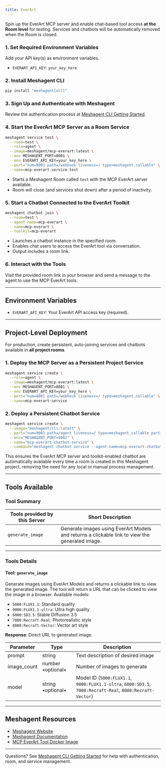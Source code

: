 ```yaml
---
title: EverArt
---
```



Spin up the EverArt MCP server and enable chat-based tool access **at the Room level** for testing. Services and chatbots will be automatically removed when the Room is closed.

### 1. Set Required Environment Variables

Add your API key(s) as environment variables.

- `EVERART_API_KEY`: `your_key_here`

### 2. Install Meshagent CLI

```bash
pip install "meshagent[all]"
```

### 3. Sign Up and Authenticate with Meshagent

Review the authentication process at [Meshagent CLI Getting Started](https://docs.meshagent.com/cli/getting_started).

### 4. Start the EverArt MCP Server as a Room Service

```bash
meshagent service test \
  --room=test \
  --role=agent \
  --image=meshagent/mcp-everart:latest \
  --env MESHAGENT_PORT=8001 \
  --env EVERART_API_KEY=your_key_here \
  --port="num=8001 path=/webhook liveness=/ type=meshagent.callable" \
  --name=mcp-everart-service-test
```
- Starts a Meshagent Room called `test` with the MCP EverArt server available.
- Room will close (and services shut down) after a period of inactivity.

### 5. Start a Chatbot Connected to the EverArt Toolkit

```bash
meshagent chatbot join \
  --room=test \
  --agent-name=mcp-everart \
  --name=mcp-everart \
  --toolkit=mcp-everart
```
- Launches a chatbot instance in the specified room.
- Enables chat users to access the EverArt tool via conversation.
- Output includes a room link.

### 6. Interact with the Tools

Visit the provided room link in your browser and send a message to the agent to use the MCP EverArt tools.

---

## Environment Variables

- `EVERART_API_KEY`: Your EverArt API access key (required).

---

## Project-Level Deployment

For production, create persistent, auto-joining services and chatbots available in **all project rooms**.

### 1. Deploy the MCP Server as a Persistent Project Service

```bash
meshagent service create \
  --role=agent \
  --image=meshagent/mcp-everart:latest \
  --env MESHAGENT_PORT=8001 \
  --env EVERART_API_KEY=your_key_here \
  --port="num=8001 path=/webhook liveness=/ type=meshagent.callable" \
  --name=mcp-everart-service
```

### 2. Deploy a Persistent Chatbot Service

```bash
meshagent service create \
  --image="meshagent/cli:latest" \
  --port="num=9001 path=/agent liveness=/ type=meshagent.callable participant_name=mcp-everart-chatbot" \
  --env="MESHAGENT_PORT=9001" \
  --name="mcp-everart-chatbot-service" \
  --command="meshagent chatbot service --agent-name=mcp-everart-chatbot --toolkit=mcp-everart"
```

This ensures the EverArt MCP server and toolkit-enabled chatbot are automatically available every time a room is created in this Meshagent project, removing the need for any local or manual process management.

---

## Tools Available

### Tool Summary

| Tools provided by this Server | Short Description |
|-------------------------------|-------------------|
| `generate_image`              | Generate images using EverArt Models and returns a clickable link to view the generated image. |

---

### Tools Details

#### Tool: **`generate_image`**

Generate images using EverArt Models and returns a clickable link to view the generated image. The tool will return a URL that can be clicked to view the image in a browser. Available models:
- `5000:FLUX1.1`: Standard quality
- `9000:FLUX1.1-ultra`: Ultra high quality
- `6000:SD3.5`: Stable Diffusion 3.5
- `7000:Recraft-Real`: Photorealistic style
- `8000:Recraft-Vector`: Vector art style

**Response**: Direct URL to generated image.

| Parameter      | Type      | Description    |
|----------------|-----------|---------------|
| prompt         | string    | Text description of desired image |
| image_count    | number ⭑optional⭑ | Number of images to generate |
| model          | string ⭑optional⭑ | Model ID (`5000:FLUX1.1`, `9000:FLUX1.1-ultra`, `6000:SD3.5`, `7000:Recraft-Real`, `8000:Recraft-Vector`) |

---

## Meshagent Resources

- [Meshagent Website](https://www.meshagent.com/)
- [Meshagent Documentation](https://docs.meshagent.com)
- [MCP EverArt Tool Docker Image](https://hub.docker.com/r/meshagent/mcp-everart)

---

Questions? See [Meshagent CLI Getting Started](https://docs.meshagent.com/cli/getting_started) for help with authentication, room, and service management.